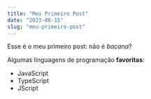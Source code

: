 ```yaml
---
title: "Meu Primeiro Post"
date: "2023-08-15"
slug: "meu-primeiro-post"
---
```


Esse é o meu primeiro post: não é *bacana*?

Algumas linguagens de programação **favoritas**:

* JavaScript
* TypeScript
* JScript
